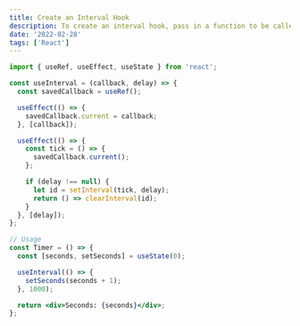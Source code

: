 ```yaml
---
title: Create an Interval Hook
description: To create an interval hook, pass in a function to be called every interval with the args passed in the hook.
date: '2022-02-28'
tags: ['React']
---
```


```jsx
import { useRef, useEffect, useState } from 'react';

const useInterval = (callback, delay) => {
  const savedCallback = useRef();

  useEffect(() => {
    savedCallback.current = callback;
  }, [callback]);

  useEffect(() => {
    const tick = () => {
      savedCallback.current();
    };

    if (delay !== null) {
      let id = setInterval(tick, delay);
      return () => clearInterval(id);
    }
  }, [delay]);
};

// Usage
const Timer = () => {
  const [seconds, setSeconds] = useState(0);

  useInterval(() => {
    setSeconds(seconds + 1);
  }, 1000);

  return <div>Seconds: {seconds}</div>;
};
```
